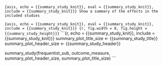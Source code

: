 ```{asis, echo = {{summary_study_knit}}, eval = {{summary_study_knit}}, include = {{summary_study_knit}}}
Show a summary of the effects in the included studies
```

```{asis, echo = {{summary_study_knit}}, eval = {{summary_study_knit}}, include = {{summary_study_knit}}}
{r, fig.width = 8, fig.height = {{summary_study_height}}}
```
```{r, echo = {{summary_study_knit}}, include = {{summary_study_knit}}}
summary_plot_title_size <- {{summary_study_title}}
summary_plot_header_size <- {{summary_study_header}}

summary_study(frequentist_sub, outcome_measure, summary_plot_header_size, summary_plot_title_size)
```


